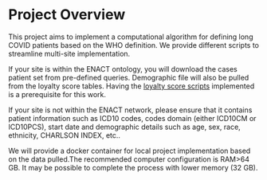 # Project Overview {.unnumbered}

This project aims to implement a computational algorithm for defining long COVID patients based on the WHO definition. We provide different scripts to streamline multi-site implementation.

If your site is within the ENACT ontology, you will download the cases patient set from pre-defined queries. Demographic file will also be pulled from the loyalty score tables. Having the [loyalty score scripts](https://github.com/i2b2plugins/loyalty_cohort) implemented is a prerequisite for this work.

If your site is not within the ENACT network, please ensure that it contains patient information such as ICD10 codes, codes domain (either ICD10CM or ICD10PCS), start date and demographic details such as age, sex, race, ethnicity, CHARLSON INDEX, etc..

We will provide a docker container for local project implementation based on the data pulled.The recommended computer configuration is RAM\>64 GB. It may be possible to complete the process with lower memory (32 GB).
